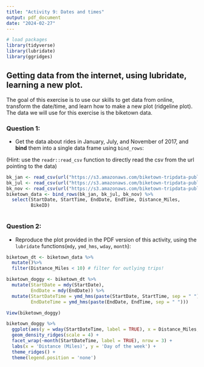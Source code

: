 ```yaml
---
title: "Activity 9: Dates and times"
output: pdf_document
date: "2024-02-27"
---
```


```r

# load packages
library(tidyverse)
library(lubridate)
library(ggridges)
```

## Getting data from the internet, using lubridate, learning a new plot.

The goal of this exercise is to use our skills to get data from online, transform the date/time, and learn how to make a new plot (ridgeline plot). The data we will use for this exercise is the biketown data.

### Question 1:

* Get the data about rides in January, July, and November of 2017, and **bind** them into a single data frame using `bind_rows`:

(Hint: use the `readr::read_csv` function to directly read the csv from the url pointing to the data)
```r
bk_jan <- read_csv(url("https://s3.amazonaws.com/biketown-tripdata-public/2017_01.csv"))
bk_jul <- read_csv(url("https://s3.amazonaws.com/biketown-tripdata-public/2017_07.csv"))
bk_nov <- read_csv(url("https://s3.amazonaws.com/biketown-tripdata-public/2017_11.csv"))
biketown_data <- bind_rows(bk_jan, bk_jul, bk_nov) %>%
  select(StartDate, StartTime, EndDate, EndTime, Distance_Miles,
         BikeID)



```

### Question 2:

* Reproduce the plot provided in the PDF version of this activity, using the `lubridate` functions(`mdy`, `ymd_hms`, `wday`, `month`):

```r

biketown_dt <- biketown_data %>%
  mutate()%>%
  filter(Distance_Miles < 10) # filter for outlying trips!

biketown_doggy <- biketown_dt %>%
  mutate(StartDate = mdy(StartDate),
         EndDate = mdy(EndDate)) %>%
  mutate(StartDateTime = ymd_hms(paste(StartDate, StartTime, sep = " ")),
         EndDateTime = ymd_hms(paste(EndDate, EndTime, sep = " "))) 

View(biketown_doggy)

biketown_doggy %>%
  ggplot(aes(y = wday(StartDateTime, label = TRUE), x = Distance_Miles, fill = wday(StartDateTime, label = TRUE))) +
  geom_density_ridges(scale = 4) +
  facet_wrap(~month(StartDateTime, label = TRUE), nrow = 3) +
  labs(x = 'Distance (Miles)', y = 'Day of the week') +
  theme_ridges() +
  theme(legend.position = 'none')
  
```
